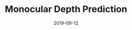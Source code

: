 ---
cover: "./smiley.jpeg"
date: "2019-09-12"
title: "Monocular Depth Prediction"
areas:
  - Instagram
---